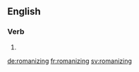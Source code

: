 ==English==

===Verb===
{{head|en}}

# {{present participle of|romanize|lang=en}}

[[de:romanizing]]
[[fr:romanizing]]
[[sv:romanizing]]